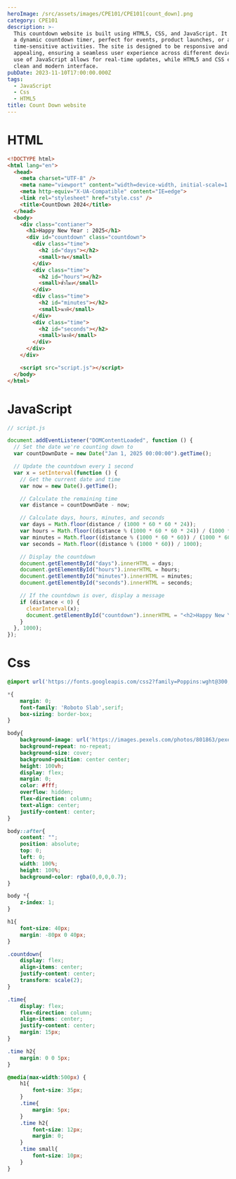 ```yaml
---
heroImage: /src/assets/images/CPE101/CPE101[count_down].png
category: CPE101
description: >-
  This countdown website is built using HTML5, CSS, and JavaScript. It provides
  a dynamic countdown timer, perfect for events, product launches, or any
  time-sensitive activities. The site is designed to be responsive and visually
  appealing, ensuring a seamless user experience across different devices. The
  use of JavaScript allows for real-time updates, while HTML5 and CSS ensure a
  clean and modern interface.
pubDate: 2023-11-10T17:00:00.000Z
tags:
  - JavaScript
  - Css
  - HTML5
title: Count Down website
---
```


# HTML

```html
<!DOCTYPE html>
<html lang="en">
  <head>
    <meta charset="UTF-8" />
    <meta name="viewport" content="width=device-width, initial-scale=1.0" />
    <meta http-equiv="X-UA-Compatible" content="IE=edge">
    <link rel="stylesheet" href="style.css" />
    <title>CountDown 2024</title>
  </head>
  <body>
    <div class="contianer">      
      <h1>Happy New Year : 2025</h1>
      <div id="countdown" class="countdown">
        <div class="time">
          <h2 id="days"></h2>
          <small>วัน</small>
        </div>
        <div class="time">
          <h2 id="hours"></h2>
          <small>ชั่วโมง</small>
        </div>
        <div class="time">
          <h2 id="minutes"></h2>
          <small>นาที</small>
        </div>
        <div class="time">
          <h2 id="seconds"></h2>
          <small>วินาที</small>
        </div>
      </div>
    </div>

    <script src="script.js"></script>
  </body>
</html>

```

# JavaScript

```javascript
// script.js

document.addEventListener("DOMContentLoaded", function () {
  // Set the date we're counting down to
  var countDownDate = new Date("Jan 1, 2025 00:00:00").getTime();

  // Update the countdown every 1 second
  var x = setInterval(function () {
    // Get the current date and time
    var now = new Date().getTime();

    // Calculate the remaining time
    var distance = countDownDate - now;

    // Calculate days, hours, minutes, and seconds
    var days = Math.floor(distance / (1000 * 60 * 60 * 24));
    var hours = Math.floor((distance % (1000 * 60 * 60 * 24)) / (1000 * 60 * 60));
    var minutes = Math.floor((distance % (1000 * 60 * 60)) / (1000 * 60));
    var seconds = Math.floor((distance % (1000 * 60)) / 1000);

    // Display the countdown
    document.getElementById("days").innerHTML = days;
    document.getElementById("hours").innerHTML = hours;
    document.getElementById("minutes").innerHTML = minutes;
    document.getElementById("seconds").innerHTML = seconds;

    // If the countdown is over, display a message
    if (distance < 0) {
      clearInterval(x);
      document.getElementById("countdown").innerHTML = "<h2>Happy New Year 2024!</h2>";
    }
  }, 1000);
});
```

# Css

```css
@import url('https://fonts.googleapis.com/css2?family=Poppins:wght@300;400;500;600;700&family=Roboto+Slab&display=swap');

*{
    margin: 0;
    font-family: 'Roboto Slab',serif;
    box-sizing: border-box;
}

body{
    background-image: url('https://images.pexels.com/photos/801863/pexels-photo-801863.jpeg');
    background-repeat: no-repeat;
    background-size: cover;
    background-position: center center;
    height: 100vh;
    display: flex;
    margin: 0;
    color: #fff;
    overflow: hidden;
    flex-direction: column;
    text-align: center;
    justify-content: center;
}

body::after{
    content: "";
    position: absolute;
    top: 0;
    left: 0;
    width: 100%;
    height: 100%;
    background-color: rgba(0,0,0,0.7);
}

body *{
    z-index: 1;
}

h1{
    font-size: 40px;
    margin: -80px 0 40px;
}

.countdown{
    display: flex;
    align-items: center;
    justify-content: center;
    transform: scale(2);
}

.time{
    display: flex;
    flex-direction: column;
    align-items: center;
    justify-content: center;
    margin: 15px;
}

.time h2{
    margin: 0 0 5px;
}

@media(max-width:500px) {
    h1{
        font-size: 35px;
    }
    .time{
        margin: 5px;
    }
    .time h2{
        font-size: 12px;
        margin: 0;
    }
    .time small{
        font-size: 10px;
    }
}
```
